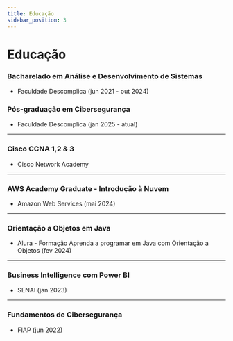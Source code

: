 ```yaml
---
title: Educação
sidebar_position: 3
---
```


# Educação

### Bacharelado em Análise e Desenvolvimento de Sistemas

- Faculdade Descomplica (jun 2021 - out 2024)

### Pós-graduação em Cibersegurança

- Faculdade Descomplica (jan 2025 - atual)

---

### Cisco CCNA 1,2 & 3

- Cisco Network Academy

---

### AWS Academy Graduate - Introdução à Nuvem

- Amazon Web Services (mai 2024)

---

### Orientação a Objetos em Java

- Alura - Formação Aprenda a programar em Java com Orientação a Objetos (fev 2024)

---

### Business Intelligence com Power BI

- SENAI (jan 2023)

---

### Fundamentos de Cibersegurança

- FIAP (jun 2022)
